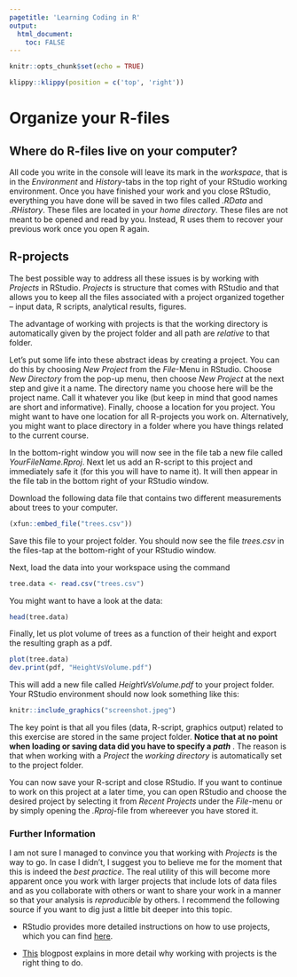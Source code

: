 ```yaml
---
pagetitle: 'Learning Coding in R'
output: 
  html_document:
    toc: FALSE
---
```


```r
knitr::opts_chunk$set(echo = TRUE)
```

```r
klippy::klippy(position = c('top', 'right'))
```

# Organize your R-files {.tabset}

## Where do R-files live on your computer?

All code you write in the console will leave its mark in the *workspace*, that is in the *Environment* and *History*-tabs in the top right of your RStudio working environment. Once you have finished your work and you close RStudio, everything you have done will be saved in two files called *.RData* and *.RHistory*. These files are located in your *home directory*. These files are not meant to be opened and read by you. Instead, R uses them to recover your previous work once you open R again.




## R-projects

The best possible way to address all these issues is by working with *Projects* in RStudio. *Projects* is structure that comes with RStudio and that allows you to keep all the files associated with a project organized together -- input data, R scripts, analytical results, figures.

The advantage of working with projects is that the working directory is automatically given by the project folder and all path are *relative* to that folder.

Let's put some life into these abstract ideas by creating a project. You can do this by choosing *New Project* from the *File*-Menu in RStudio. Choose *New Directory* from the pop-up menu, then choose *New Project* at the next step and give it a name. The directory name you choose here will be the project name. Call it whatever you like (but keep in mind that good names are short and informative). Finally, choose a location for you project. You might want to have one location for all R-projects you work on. Alternatively, you might want to place directory in a folder where you have things related to the current course.

In the bottom-right window you will now see in the file tab a new file called *YourFileName.Rproj*. Next let us add an R-script to this project and immediately safe it (for this you will have to name it). It will then appear in the file tab in the bottom right of your RStudio window.

Download the following data file that contains two different measurements about trees to your computer.

```r
(xfun::embed_file("trees.csv"))
```

Save this file to your project folder. You should now see the file *trees.csv* in the files-tap at the bottom-right of your RStudio window.

Next, load the data into your workspace using the command

```r
tree.data <- read.csv("trees.csv")
```

You might want to have a look at the data:

```r
head(tree.data)
```

Finally, let us plot volume of trees as a function of their height and export the resulting graph as a pdf.

```r
plot(tree.data)
dev.print(pdf, "HeightVsVolume.pdf")
```

This will add a new file called *HeightVsVolume.pdf* to your project folder. Your RStudio environment should now look something like this:

```r
knitr::include_graphics("screenshot.jpeg")
```

The key point is that all you files (data, R-script, graphics output) related to this exercise are stored in the same project folder. **Notice that at no point when loading or saving data did you have to specify a *path* **. The reason is that when working with a *Project* the *working directory* is automatically set to the project folder.

You can now save your R-script and close RStudio. If you want to continue to work on this project at a later time, you can open RStudio and choose the desired project by selecting it from *Recent Projects* under the *File*-menu or by simply opening the *.Rproj*-file from whereever you have stored it.

### Further Information

I am not sure I managed to convince you that working with *Projects* is the way to go. In case I didn't, I suggest you to believe me for the moment that this is indeed the *best practice*. The real utility of this will become more apparent once you work with larger projects that include lots of data files and as you collaborate with others or want to share your work in a manner so that your analysis is *reproducible* by others. I recommend the following source if you want to dig just a little bit deeper into this topic.

* RStudio provides more detailed instructions on how to use projects, which you can find [here](https://support.rstudio.com/hc/en-us/articles/200526207-Using-Projects).

* [This](https://www.r-bloggers.com/2020/01/rstudio-projects-and-working-directories-a-beginners-guide/) blogpost explains in more detail why working with projects is the right thing to do.
